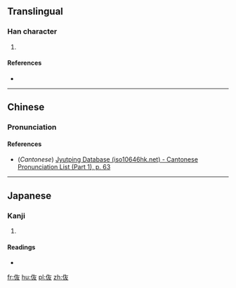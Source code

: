 ==Translingual==

===Han character===
{{Han char|rn=9|rad=人|as=04|sn=6|four=|canj=人大水 (OKE)|ids=⿰[[亻]][[友]]}}

# {{defn|Han|sort=人04}}

====References====
* {{Han ref|kx=0096.121|dkj=00452|hdz=10120.030|uh=4F16|ud=20246}}

----

==Chinese==
{{zh-forms}}

===Pronunciation===
{{zh-pron
|m=tǎng
|c=tong2
|mc=
|oc=
|ma=
|cat=
}}

====References====
*(''Cantonese'') [http://www.iso10646hk.net/jp/document/download.jsp Jyutping Database (iso10646hk.net) - Cantonese Pronunciation List (Part 1), p. 63]

----

==Japanese==

===Kanji===
{{ja-kanji|grade=|rs=人04}}

# {{defn|lang=ja|sort=人04}}

====Readings====
* {{ja-readings|on=[[ど]] (do), [[とう]] (tō)|kun=}}

[[fr:伖]]
[[hu:伖]]
[[pl:伖]]
[[zh:伖]]